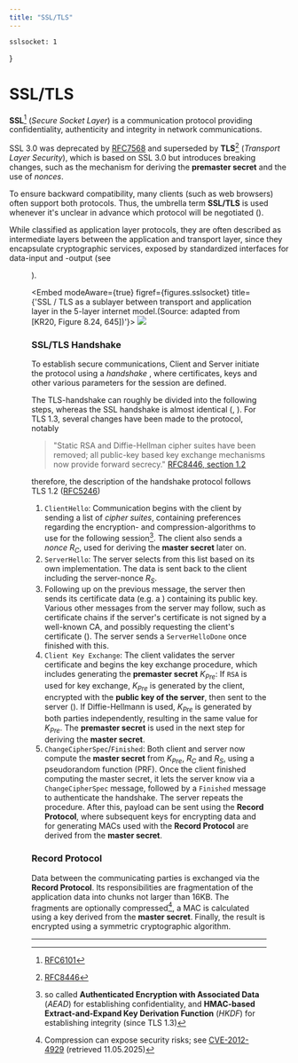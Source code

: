 ```yaml
---
title: "SSL/TLS"
---
```




    sslsocket: 1
}

# SSL/TLS

**SSL**[^ssl] (_Secure Socket Layer_) is a communication protocol providing confidentiality, authenticity and integrity in network communications.

SSL 3.0 was deprecated by [RFC7568](https://datatracker.ietf.org/doc/html/rfc7568) and superseded by **TLS**[^tls] (_Transport Layer Security_), which is based on SSL 3.0 but introduces breaking changes, such as the mechanism for deriving the **premaster secret** and the use of _nonces_.

To ensure backward compatibility, many clients (such as web browsers) often support both protocols. Thus, the umbrella term **SSL/TLS** is used whenever it's unclear in advance which protocol will be negotiated (<BibRef name="TFW21" pp="841" />).

While classified as application layer protocols, they are often described as intermediate layers between the application and transport layer, since they encapsulate cryptographic services, exposed by standardized interfaces for data-input and -output (see <Figure idx={figures.sslsocket} />).

<Embed
    modeAware={true}
    figref={figures.sslsocket}
    title={'SSL / TLS as a sublayer between transport and application layer in the 5-layer internet model.(Source: adapted from [KR20, Figure 8.24, 645])'}>
    <img src={tlssocket}  />
</Embed>

### SSL/TLS Handshake
To establish secure communications, Client and Server initiate the protocol using a _handshake_ , where certificates, keys and other various parameters for the session are defined.

The TLS-handshake can roughly be divided into the following steps, whereas the SSL handshake is almost identical (<BibRef name="TFW21" p="839 f." />, <BibRef name="Eck23" pp="796 ff." />). For TLS 1.3, several changes have been made to the protocol, notably

> "Static RSA and Diffie-Hellman cipher suites have been removed; all
public-key based key exchange mechanisms now provide forward
secrecy." [RFC8446, section 1.2](https://datatracker.ietf.org/doc/html/rfc8446#section-1.2)

therefore, the description of the handshake protocol follows TLS 1.2 ([RFC5246](https://datatracker.ietf.org/doc/html/rfc5246))

1. `ClientHello`: Communication begins with the client by sending a list of _cipher suites_, containing preferences regarding the encryption- and compression-algorithms to use for the following session[^helo]. The client also sends  a _nonce_ $R_C$, used for deriving the **master secret** later on.
2. `ServerHello`: The server selects from this list based on its own implementation. The data is sent back to the client including the server-nonce $R_S$.
3. Following up on the previous message, the server then sends its certificate data (e.g. a <GlosRef name="x.509-certificate" file="csec.x509" />) containing its public key. Various other messages from the server may follow, such as certificate chains if the server's certificate is not signed by a well-known CA, and possibly requesting the client's certificate (<BibRef name="TFW21" p="839" />). The server sends a `ServerHelloDone` once finished with this.
4. `Client Key Exchange`: The client validates the server certificate and begins the key exchange procedure, which includes generating the **premaster secret** $K_{Pre}$: If `RSA` is used for key exchange, $K_{Pre}$ is generated by the client, encrypted with the **public key of the server**, then sent to the server (<BibRef name="Eck23" pp="798" />). If Diffie-Hellmann is used, $K_{Pre}$ is generated by both parties independently, resulting in the same value for $K_{Pre}$. The **premaster secret** is used in the next step for deriving the **master secret**.
5. `ChangeCipherSpec`/`Finished`: Both client and server now compute the **master secret** from $K_{Pre}$, $R_C$ and $R_S$, using a pseudorandom function (PRF).
Once the client finished computing the master secret, it lets the server know via a `ChangeCipherSpec` message, followed by a `Finished` message to authenticate the handshake. The server repeats the procedure. After this, payload can be sent using the **Record Protocol**, where subsequent keys for encrypting data and for generating MACs used with the **Record Protocol** are derived from the **master secret**.

### Record Protocol
Data between the communicating parties is exchanged via the **Record Protocol**. Its responsibilities are fragmentation of the application data into chunks not larger than 16KB.
The fragments are optionally compressed[^compression], a MAC is calculated using a key derived from the **master secret**. Finally, the result is encrypted using a symmetric cryptographic algorithm.




-------------------------------
[^ssl]: [RFC6101](https://datatracker.ietf.org/doc/html/rfc6101)
[^tls]: [RFC8446](https://datatracker.ietf.org/doc/html/rfc8446)
[^helo]: so called **Authenticated Encryption with Associated Data** (_AEAD_) for establishing confidentiality, and **HMAC-based Extract-and-Expand Key Derivation Function** (_HKDF_) for establishing integrity (since TLS 1.3)
[^compression]: Compression can expose security risks; see [CVE-2012-4929](https://nvd.nist.gov/vuln/detail/CVE-2012-4929) (retrieved 11.05.2025)
